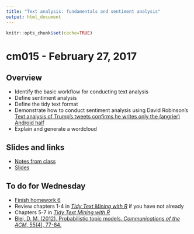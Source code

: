 ```yaml
---
title: "Text analysis: fundamentals and sentiment analysis"
output: html_document
---
```


```r
knitr::opts_chunk$set(cache=TRUE)
```

# cm015 - February 27, 2017

## Overview

* Identify the basic workflow for conducting text analysis
* Define sentiment analysis
* Define the tidy text format
* Demonstrate how to conduct sentiment analysis using David Robinson's [Text analysis of Trump's tweets confirms he writes only the (angrier) Android half](http://varianceexplained.org/r/trump-tweets/)
* Explain and generate a wordcloud

## Slides and links

* [Notes from class](text01.html)
* [Slides](extras/cm013_slides.html)

## To do for Wednesday

* [Finish homework 6](hw06-webdata.html)
* Review chapters 1-4 in [*Tidy Text Mining with R*](http://tidytextmining.com/) if you have not already
* Chapters 5-7 in [*Tidy Text Mining with R*](http://tidytextmining.com/)
* [Blei, D. M. (2012). Probabilistic topic models. *Communications of the ACM*, 55(4), 77-84.](http://cacm.acm.org/magazines/2012/4/147361-probabilistic-topic-models/fulltext)

